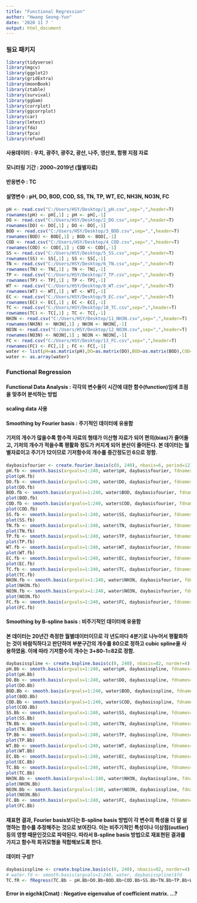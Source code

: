 ```yaml
---
title: "Functional Regression"
author: "Hwang Seong-Yun"
date: '2020 11 7 '
output: html_document
---
```


### 필요 패키지 

```r
library(tidyverse)
library(mgcv)
library(ggplot2)
library(gridExtra)
library(moonBook)
library(ztable)
library(survival)
library(ggGam)
library(corrplot)
library(ggcorrplot)
library(car)
library(lmtest)
library(fda)
library(fpca)
library(refund)
```

#### 사용데이터 : 우치, 광주1, 광주2, 광산, 나주, 영산포, 함평 지점 자료
#### 모니터링 기간 : 2000~2019년 (월별자료) 
#### 반응변수 : TC
#### 설명변수 : pH, DO, BOD, COD, SS, TN, TP, WT, EC, NH3N, NO3N, FC 

```r
pH <- read.csv("C:/Users/HSY/Desktop/1_pH.csv",sep=",",header=T)
rownames(pH) <- pH[,1] ; pH <- pH[,-1]
DO <- read.csv("C:/Users/HSY/Desktop/2_DO.csv",sep=",",header=T)
rownames(DO) <- DO[,1] ; DO <- DO[,-1]
BOD <- read.csv("C:/Users/HSY/Desktop/3_BOD.csv",sep=",",header=T)
rownames(BOD) <- BOD[,1] ; BOD <- BOD[,-1]
COD <- read.csv("C:/Users/HSY/Desktop/4_COD.csv",sep=",",header=T)
rownames(COD) <- COD[,1] ; COD <- COD[,-1]
SS <- read.csv("C:/Users/HSY/Desktop/5_SS.csv",sep=",",header=T) 
rownames(SS) <- SS[,1] ; SS <- SS[,-1]
TN <- read.csv("C:/Users/HSY/Desktop/6_TN.csv",sep=",",header=T)
rownames(TN) <- TN[,1] ; TN <- TN[,-1]
TP <- read.csv("C:/Users/HSY/Desktop/7_TP.csv",sep=",",header=T)
rownames(TP) <- TP[,1] ; TP <- TP[,-1]
WT <- read.csv("C:/Users/HSY/Desktop/8_WT.csv",sep=",",header=T)
rownames(WT) <- WT[,1] ; WT <- WT[,-1]
EC <- read.csv("C:/Users/HSY/Desktop/9_EC.csv",sep=",",header=T)
rownames(EC) <- EC[,1] ; EC <- EC[,-1]
TC <- read.csv("C:/Users/HSY/Desktop/10_TC.csv",sep=",",header=T)
rownames(TC) <- TC[,1] ; TC <- TC[,-1]
NH3N <- read.csv("C:/Users/HSY/Desktop/11_NH3N.csv",sep=",",header=T)
rownames(NH3N) <- NH3N[,1] ; NH3N <- NH3N[,-1]
NO3N <- read.csv("C:/Users/HSY/Desktop/12_NO3N.csv",sep=",",header=T)
rownames(NO3N) <- NO3N[,1] ; NO3N <- NO3N[,-1]
FC <- read.csv("C:/Users/HSY/Desktop/13_FC.csv",sep=",",header=T)
rownames(FC) <- FC[,1] ; FC <- FC[,-1]
water <- list(pH=as.matrix(pH),DO=as.matrix(DO),BOD=as.matrix(BOD),COD=as.matrix(COD),SS=as.matrix(SS),TN=as.matrix(TN),TP=as.matrix(TP),WT=as.matrix(WT),EC=as.matrix(EC),TC=as.matrix(TC),NH3N=as.matrix(NH3N),NO3N=as.matrix(NO3N),FC=as.matrix(FC))
water <- as.array(water)
```


### Functional Regression
#### Functional Data Analysis : 각각의 변수들이 시간에 대한 함수(function)임에 초점을 맞추어 분석하는 방법

#### scaling data 사용

#### Smoothing by Fourier basis : 주기적인 데이터에 유용함

#### 기저의 개수가 많을수록 함수적 자료의 형태가 이산형 자료가 되어 편의(bias)가 줄어들고, 기저의 개수가 적을수록 평활화 정도가 커지게 되어 분산이 줄어든다. 본 데이터는 월별자료이고 주기가 12이므로 기저함수의 개수를 중간정도인 6으로 정함.

```r
daybasisfourier <- create.fourier.basis(c(0, 240), nbasis=6, period=12) 
pH.fb <- smooth.basis(argvals=1:240, water$pH, daybasisfourier, fdnames=list("month", "Station", "pH"))$fd
plot(pH.fb) 
DO.fb <- smooth.basis(argvals=1:240, water$DO, daybasisfourier, fdnames=list("month", "Station", "DO"))$fd
plot(DO.fb) 
BOD.fb <- smooth.basis(argvals=1:240, water$BOD, daybasisfourier, fdnames=list("month", "Station", "BOD"))$fd
plot(BOD.fb) 
COD.fb <- smooth.basis(argvals=1:240, water$COD, daybasisfourier, fdnames=list("month", "Station", "COD"))$fd
plot(COD.fb) 
SS.fb <- smooth.basis(argvals=1:240, water$SS, daybasisfourier, fdnames=list("month", "Station", "SS"))$fd
plot(SS.fb) 
TN.fb <- smooth.basis(argvals=1:240, water$TN, daybasisfourier, fdnames=list("month", "Station", "TN"))$fd
plot(TN.fb) 
TP.fb <- smooth.basis(argvals=1:240, water$TP, daybasisfourier, fdnames=list("month", "Station", "TP"))$fd
plot(TP.fb)
WT.fb <- smooth.basis(argvals=1:240, water$WT, daybasisfourier, fdnames=list("month", "Station", "WT"))$fd
plot(WT.fb) 
EC.fb <- smooth.basis(argvals=1:240, water$EC, daybasisfourier, fdnames=list("month", "Station", "EC"))$fd
plot(EC.fb) 
TC.fb <- smooth.basis(argvals=1:240, water$TC, daybasisfourier, fdnames=list("month", "Station", "TC"))$fd
plot(TC.fb) 
NH3N.fb <- smooth.basis(argvals=1:240, water$NH3N, daybasisfourier, fdnames=list("month", "Station", "NH3N"))$fd
plot(NH3N.fb)
NO3N.fb <- smooth.basis(argvals=1:240, water$NO3N, daybasisfourier, fdnames=list("month", "Station", "NO3N"))$fd
plot(NO3N.fb) 
FC.fb <- smooth.basis(argvals=1:240, water$FC, daybasisfourier, fdnames=list("month", "Station", "FC"))$fd
plot(FC.fb) 
```

#### Smoothing by B-spline basis : 비주기적인 데이터에 유용함

#### 본 데이터는 20년간 측정한 월별데이터이므로 각 년도마다 4분기로 나누어서 평활화하는 것이 바람직하다고 판단하여 부분구간의 개수를 80으로 정하고 cubic spline을 사용하였음. 이에 따라 기저함수의 개수는 3+80-1=82로 정함. 

```r
daybasisspline <- create.bspline.basis(c(0, 240), nbasis=82, norder=4)
pH.Bb <- smooth.basis(argvals=1:240, water$pH, daybasisspline, fdnames=list("month", "Station", "pH"))$fd
plot(pH.Bb) 
DO.Bb <- smooth.basis(argvals=1:240, water$DO, daybasisspline, fdnames=list("month", "Station", "DO"))$fd
plot(DO.Bb) 
BOD.Bb <- smooth.basis(argvals=1:240, water$BOD, daybasisspline, fdnames=list("month", "Station", "BOD"))$fd
plot(BOD.Bb) 
COD.Bb <- smooth.basis(argvals=1:240, water$COD, daybasisspline, fdnames=list("month", "Station", "COD"))$fd
plot(COD.Bb)
SS.Bb <- smooth.basis(argvals=1:240, water$SS, daybasisspline, fdnames=list("month", "Station", "SS"))$fd
plot(SS.Bb)
TN.Bb <- smooth.basis(argvals=1:240, water$TN, daybasisspline, fdnames=list("month", "Station", "TN"))$fd
plot(TN.Bb) 
TP.Bb <- smooth.basis(argvals=1:240, water$TP, daybasisspline, fdnames=list("month", "Station", "TP"))$fd
plot(TP.Bb) 
WT.Bb <- smooth.basis(argvals=1:240, water$WT, daybasisspline, fdnames=list("month", "Station", "WT"))$fd
plot(WT.Bb) 
EC.Bb <- smooth.basis(argvals=1:240, water$EC, daybasisspline, fdnames=list("month", "Station", "EC"))$fd
plot(EC.Bb) 
TC.Bb <- smooth.basis(argvals=1:240, water$TC, daybasisspline, fdnames=list("month", "Station", "TC"))$fd
plot(TC.Bb) 
NH3N.Bb <- smooth.basis(argvals=1:240, water$NH3N, daybasisspline, fdnames=list("month", "Station", "NH3N"))$fd
plot(NH3N.Bb) 
NO3N.Bb <- smooth.basis(argvals=1:240, water$NO3N, daybasisspline, fdnames=list("month", "Station", "NO3N"))$fd
plot(NO3N.Bb) 
FC.Bb <- smooth.basis(argvals=1:240, water$FC, daybasisspline, fdnames=list("month", "Station", "FC"))$fd
plot(FC.Bb) 
```

#### 재표현 결과, Fourier basis보다는 B-spline basis 방법이 각 변수의 특성을 더 잘 설명하는 함수를 추정해주는 것으로 보여진다. 이는 비주기적인 특성이나 이상점(outlier) 등의 영향 때문인것으로 파악된다. 따라서 B-spline basis 방법으로 재표현된 결과를 가지고 함수적 회귀모형을 적합해보도록 한다. 

#### 데이터 구성?

```r
daybasisspline <- create.bspline.basis(c(0, 240), nbasis=82, norder=4)
# water.fd <- smooth.basis(argvals=1:240, water, daybasisspline)$fd
TC.fR <- fRegress(TC.Bb ~ pH.Bb+DO.Bb+BOD.Bb+COD.Bb+SS.Bb+TN.Bb+TP.Bb+WT.Bb+EC.Bb+NH3N.Bb+NO3N.Bb+FC.Bb)
```

#### Error in eigchk(Cmat) : Negative eigenvalue of coefficient matrix. ...?
